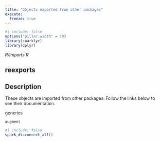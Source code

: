 ```yaml
---
title: "Objects exported from other packages"
execute:
  freeze: true
---
```


```r
#| include: false
options("pillar.width" = 60)
library(sparklyr) 
library(dplyr)
```

*R/imports.R*

## reexports

## Description

 These objects are imported from other packages. Follow the links below to see their documentation.   

  

generics

`augment`

 











```r
#| include: false
spark_disconnect_all()
```

